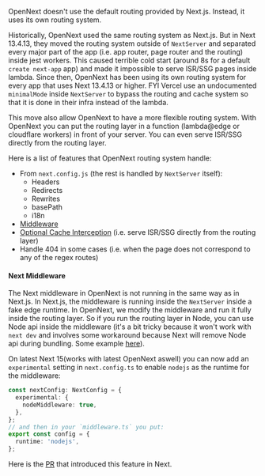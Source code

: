 OpenNext doesn't use the default routing provided by Next.js. Instead, it uses its own routing system.

Historically, OpenNext used the same routing system as Next.js. But in Next 13.4.13, they moved the routing system outside of `NextServer` and separated every major part of the app (i.e. app router, page router and the routing) inside jest workers. This caused terrible cold start (around 8s for a default `create next-app` app) and made it impossible to serve ISR/SSG pages inside lambda. Since then, OpenNext has been using its own routing system for every app that uses Next 13.4.13 or higher. FYI Vercel use an undocumented `minimalMode` inside `NextServer` to bypass the routing and cache system so that it is done in their infra instead of the lambda.

This move also allow OpenNext to have a more flexible routing system. With OpenNext you can put the routing layer in a function (lambda@edge or cloudflare workers) in front of your server. You can even serve ISR/SSG directly from the routing layer.

Here is a list of features that OpenNext routing system handle:

- From `next.config.js` (the rest is handled by `NextServer` itself):
  - Headers
  - Redirects
  - Rewrites
  - basePath
  - i18n
- [Middleware](#next-middleware)
- [Optional Cache Interception](/aws/inner_workings/cache_interception) (i.e. serve ISR/SSG directly from the routing layer)
- Handle 404 in some cases (i.e. when the page does not correspond to any of the regex routes)

#### Next Middleware

The Next middleware in OpenNext is not running in the same way as in Next.js. In Next.js, the middleware is running inside the `NextServer` inside a fake edge runtime. In OpenNext, we modify the middleware and run it fully inside the routing layer. So if you run the routing layer in Node, you can use Node api inside the middleware (it's a bit tricky because it won't work with `next dev` and involves some workaround because Next will remove Node api during bundling. Some example [here](/aws/config/custom_overrides#define-a-global-to-use-node-in-the-middleware)).

On latest Next 15(works with latest OpenNext aswell) you can now add an `experimental` setting in `next.config.ts` to enable `nodejs` as the runtime for the middleware:
```ts
const nextConfig: NextConfig = {
  experimental: {
    nodeMiddleware: true,
  },
};
// and then in your `middleware.ts` you put:
export const config = {
  runtime: 'nodejs',
};
```

Here is the [PR](https://github.com/vercel/next.js/pull/75624) that introduced this feature in Next.
